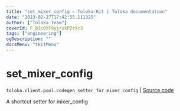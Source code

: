 ```yaml
---
title: "set_mixer_config — Toloka-Kit | Toloka documentation"
date: "2023-02-27T17:42:55.111325"
author: ["Toloka Team"]
coverId: F_bIcOYF9yjrxkPZrXc3
tags: ["engineering"]
ogDescription: ""
docsMenu: "tkitMenu"
---
```


# set_mixer_config
`toloka.client.pool.codegen_setter_for_mixer_config` | [Source code](https://github.com/Toloka/toloka-kit/blob/v1.1.4/src/client/pool/__init__.py#L0)

A shortcut setter for mixer_config